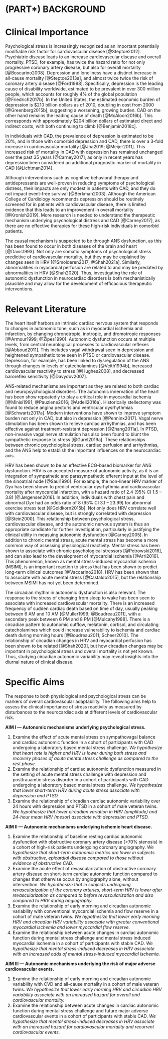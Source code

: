 # (PART\*) BACKGROUND {-}

# Clinical Importance

Psychological stress is increasingly recognized as an important potentially modifiable risk factor for cardiovascular disease [@Steptoe2012].
Psychiatric disease leads to an increase cardiovascular disease and overall mortality.
PTSD, for example, has twice the hazard ratio for not only progressive coronary artery disease, but also for overall mortality [@Boscarino2008].
Depression and loneliness have a distinct increase in all-cause mortality [@Steptoe2013a], and almost twice twice the risk of coronary artery disease [@Ford1998].
Specifically, depression is the leading cause of disability worldwide, estimated to be prevalent in over 300 million people, which accounts for roughly 4% of the global population [@Friedrich2017b].
In the United States, the estimated economic burden of depression is $210 billion dollars as of 2010, doubling in cost from 2000 [@Greenberg2015b], suggesting a worsening, growing burden.
CAD on the other hand remains the leading cause of death [@McAloon2016b]. 
This corresponds with approximately $204 billion dollars of estimated direct and indirect costs, with both continuing to climb [@Benjamin2018c]. 

In individuals with CAD, the prevalence of depression is estimated to be 20%, and in those with comorbid depression and CAD, there is over a 3-fold increase in cardiovascular mortality [@Jha2019; @Meijer2011].
This increased risk of mortality in CAD with depression has remained unchanged over the past 35 years [@Carney2017], as only in recent years has depression been considered an additional prognostic marker of mortality in CAD [@Lichtman2014].

Although interventions such as cognitive behavioral therapy and antidepressants are well-proven in reducing symptoms of psychological distress, their impacts are only modest in patients with CAD, and they do not impact event-free survival [@Berkman2003].
Although the American College of Cardiology recommends depression should be routinely screened for in patients with cardiovascular disease, there is limited evidence that this leads to an improvement in overall mortality [@Kronish2019].
More research is needed to understand the therapeutic mechanism underlying psychological distress and CAD [@Carney2017], as there are no effective therapies for these high-risk individuals in comorbid patients.

The causal mechanism is suspected to be through ANS dysfunction, as this has been found to occur in both diseases of the brain and heart [@Davis1993].
Not only are somatic symptoms of psychological stress predictive of cardiovascular mortality, but they may be explained by changes seen in HRV [@Smolderen2017; @Shah2021a].
Similarly, abnormalities in myocardial perfusion are related to and may be predated by abnormalities in HRV [@Shah2020]. 
Thus, investigating the role of autonomic dysfunction in neurocardiac disorders is both mechanistically plausible and may allow for the development of efficacious therapeutic interventions.

# Relevant Literature

The heart itself harbors an intrinsic cardiac nervous system that responds to changes in autonomic tone, such as in myocardial ischemia and infarction, by changing chronotropic, inotropic, and dromotropic responses [@Armour1999; @Zipes1990].
Autonomic dysfunction occurs at multiple levels, from central neurological processes to cardiovascular reflexes [@Abboud2011]. 
This includes vagal withdrawal seen in depression and heightened sympathetic tone seen in PTSD or cardiovascular disease.
Depression, for example, has been linked to dysregulation of the ANS through changes in levels of catecholamines [@Veith1994b], increased cardiovascular reactivity to stress [@Hughes2008], and decreased baroreflex sensitivity [@Davydov2007].

ANS-related mechanisms are important as they are related to both cardiac and neuropsychological disorders.
The autonomic innervation of the heart has been show repeatedly to play a critical role in myocardial ischemia [@Minisi1991; @Pauziene2016; @Ardell2016a].
Historically stellectomy was found to reduce angina pectoris and ventricular dysrhythmias [@Schwartz2017a].
Modern interventions have shown to improve symptom burden not only in CAD, but also in depression [@Penninx2017].
Vagal nerve stimulation has been shown to relieve cardiac arrhythmias, and has been effective against treatment-resistant depression [@Zhang2011a].
In PTSD, non-invasive vagal nerve stimulation has also been found to blunt the sympathetic response to stress [@Gurel2019a].
These relationships between chronic psychological stress, cardiac perfusion and arrhythmias, and the ANS help to establish the important influences on the neurocardiac axis.

HRV has been shown to be an effective ECG-based biomarker for ANS dysfunction. 
HRV is an accepted measure of autonomic activity, as it is an integration of sympathetic and parasympathetic efferent input at the level of the sinoatrial node [@Saul1990].
For example, the non-linear HRV marker of *Dyx* has been shown to predict ventricular dysrhythmia and cardiovascular mortality after myocardial infarction, with a hazard ratio of 2.4 (95% CI 1.5 -- 3.8) [@Jørgensen2016]. 
In addition, individuals with chest pain and abnormal *Dyx* had an odds ratio of 8 (95% CI 3.1 -- 23.99) for abnormal exercise stress test [@Goldkorn2015b].
Not only does HRV correlate well with cardiovascular disease, but is strongly correlated with depression [@Stein2000]. 
This relationship between psychological stress, cardiovascular disease, and the autonomic nervous system is thus an appropriate candidate for further investigation, particularly in justifying the clinical utility in measuing autonomic dysfunction [@Carney2005].
In addition to chronic mental stress, acute mental stress has become a more common way of assessing physiological reactivity. 
Mental stress has been shown to associate with chronic psychological stressors [@Petrowski2016], and can also lead to the development of myocardial ischemia [@Arri2016]. 
This phenomenon, known as mental stress-induced myocardial ischemia (MSIMI), is an important reaction to stress that has been shown to predict long-term clinical outcomes [@Vaccarino2018].
HRV has been shown that to associate with acute mental stress [@Castaldo2015], but the relationship between MSIMI has not yet been determined.

The circadian rhythm in autonomic dysfunction is also relevant. 
The response to the stress of changing from sleep to wake has been seen to associate with increased cardiovascular mortality.
There is an increased frequency of sudden cardiac death based on time of day, usually peaking between 6 AM and 10 AM [@Muller1999; @Boudreau2011], with a secondary peak between 6 PM and 8 PM [@Mulcahy1988]. 
There is a circadian pattern to autonomic outflow, melatonin, cortisol, and circulating catecholamines which could increase vulnerability to ischemia and cardiac death during morning hours [@Boudreau2011; Scheer2010].
The relationship of circadian changes in HRV and myocardial perfusion has been shown to be related [@Shah2020], but how circadian changes may be important in psychological stress and overall mortality is not yet known.
Thus, studying circadian autonomic variability may reveal insights into the diurnal nature of clinical disease.

# Specific Aims {#aims}

The response to both physiological and psychological stress can be markers of overall cardiovascular adaptability. The following aims help to assess the clinical importance of stress reactivity as measured by disturbances to the neurocardiac axis at different levels of cardiovascular risk. 

**AIM I --- Autonomic mechanisms underlying psychological stress.**

1. Examine the effect of acute mental stress on sympathovagal balance and cardiac autonomic function in a cohort of participants with CAD undergoing a laboratory based mental stress challenge. 
*We hypothesize that heart rate is higher and HRV is lower during both stress and recovery phases of acute mental stress challenge as compared to the rest phase.*
1. Examine the relationship of cardiac autonomic dysfunction measured in the setting of acute mental stress challenge with depression and posttrauamtic stress disorder in a cohort of participants with CAD undergoing a laboratory based mental stress challenge. 
*We hypothesize that lower short-term HRV during acute stress associate with depression and PTSD.*
1. Examine the relationship of circadian cardiac autonomic variability over 24 hours with depression and PTSD in a cohort of male veteran twins.
*We hypothesize that lower circadian variation in HRV (amplitude) and 24-hour mean HRV (mesor) associate with depression and PTSD.*

**AIM II --- Autonomic mechanisms underlying ischemic heart disease.** 

1. Examine the relationship of baseline resting cardiac autonomic dysfunction with obstructive coronary artery disease (>70% stenosis) in a cohort of high-risk patients undergoing coronary angiography. 
*We hypothesize that short-term autonomic metrics are lower in subjects with obstructive, epicardial disease compared to those without evidence of obstructive CAD.*
1. Examine the acute effect of revascularization of obstructive coronary artery disease on short-term cardiac autonomic function compared to changes that otherwise occur by angiography alone, without intervention. 
*We hypothesize that in subjects undergoing revascularization of the coronary arteries, short-term HRV is lower after revascularization as compared to before revascularization and also compared to HRV during angiography.*
1. Examine the relationship of early morning and circadian autonomic variability with conventional myocardial ischemia and flow reserve in a cohort of male veteran twins. 
*We hypothesize that lower early morning HRV and circadian HRV variability associate with greater conventional myocardial ischemia and lower myocardial flow reserve.*
1. Examine the relationship between acute changes in cardiac autonomic function during mental stress challenge and mental stress induced myocardial ischemia in a cohort of participants with stable CAD. 
*We hypothesize that mental stress-induced decreases in HRV associate with an increased odds of mental stress-induced myocardial ischemia.*  

**AIM III --- Autonomic mechanisms underlying the risk of major adverse cardiovascular events.**

1. Examine the relationship of early morning and circadian autonomic variability with CVD and all-cause mortality in a cohort of male veteran twins. 
*We hypothesize that lower early morning HRV and circadian HRV variability associate with an increased hazard for overall and cardiovascular mortality.*
1. Examine the relationship between acute changes in cardiac autonomic function during mental stress challenge and future major adverse cardiovascular events in a cohort of participants with stable CAD.
*We hypothesize that mental stress-induced decreases in HRV associate with an increased hazard for cardiovascular mortality and recurrent cardiovascular events.*

